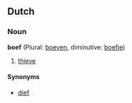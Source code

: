 ==Dutch==
===Noun===
'''boef''' (Plural: [[boeven]], diminutive: [[boefje]])

# [[thieve]]

====Synonyms====
*[[dief]]